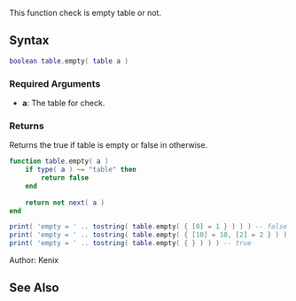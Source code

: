 {{Useful Function}}
<lowercasetitle></lowercasetitle>

This function check is empty table or not.
==Syntax==
<syntaxhighlight lang="lua">boolean table.empty( table a )</syntaxhighlight>

===Required Arguments===
* '''a''': The table for check.

===Returns===
Returns the true if table is empty or false in otherwise. 

<section name="Code" class="both" show="true">
<syntaxhighlight lang="lua">
function table.empty( a )
    if type( a ) ~= "table" then
        return false
    end
    
    return not next( a )
end
</syntaxhighlight>
</section>

<section name="Example" class="both" show="true">
<syntaxhighlight lang="lua">
print( 'empty = ' .. tostring( table.empty( { [0] = 1 } ) ) ) -- false
print( 'empty = ' .. tostring( table.empty( { [10] = 10, [2] = 2 } ) ) ) -- false
print( 'empty = ' .. tostring( table.empty( { } ) ) ) -- true
</syntaxhighlight>
</section>

Author: Kenix

==See Also==
{{Useful_Functions}}